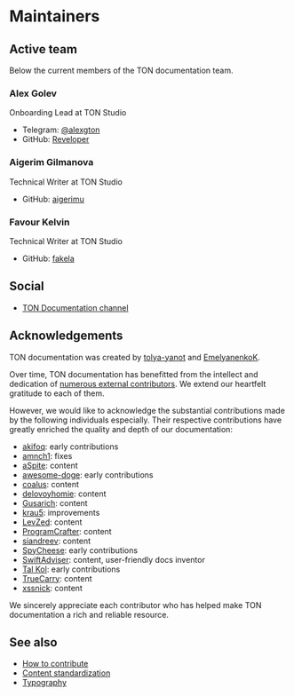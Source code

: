 
# Maintainers

## Active team

Below the current members of the TON documentation team.

### Alex Golev

Onboarding Lead at TON Studio

-   Telegram: [@alexgton](https://t.me/alexgton)
-   GitHub: [Reveloper](https://github.com/Reveloper)


### Aigerim Gilmanova

Technical Writer at TON Studio

-   GitHub: [aigerimu](https://github.com/aigerimu)

### Favour Kelvin

Technical Writer at TON Studio

-   GitHub: [fakela](https://github.com/fakela)


## Social

- [TON Documentation channel](http://t.me/tondocsnews)


## Acknowledgements

TON documentation was created by [tolya-yanot](https://github.com/tolya-yanot) and [EmelyanenkoK](https://github.com/EmelyanenkoK).

Over time, TON documentation has benefitted from the intellect and dedication of [numerous external contributors](https://github.com/ton-community/ton-docs/graphs/contributors). We extend our heartfelt gratitude to each of them.

However, we would like to acknowledge the substantial contributions made by the following individuals especially. Their respective contributions have greatly enriched the quality and depth of our documentation:

-   [akifoq](https://github.com/akifoq): early contributions
-   [amnch1](https://github.com/amnch1): fixes
-   [aSpite](https://github.com/aSpite): content
-   [awesome-doge](https://github.com/awesome-doge): early contributions
-   [coalus](https://github.com/coalus): content
-   [delovoyhomie](https://github.com/delovoyhomie): content
-   [Gusarich](https://github.com/Gusarich): content
-   [krau5](https://github.com/krau5): improvements
-   [LevZed](https://github.com/LevZed): content
-   [ProgramCrafter](https://github.com/ProgramCrafter): content
-   [siandreev](https://github.com/siandreev): content
-   [SpyCheese](https://github.com/SpyCheese): early contributions
-   [SwiftAdviser](https://github.com/SwiftAdviser): content, user-friendly docs inventor
-   [Tal Kol](https://github.com/talkol): early contributions
-   [TrueCarry](https://github.com/TrueCarry): content
-   [xssnick](https://github.com/xssnick): content

We sincerely appreciate each contributor who has helped make TON documentation a rich and reliable resource.

## See also

- [How to contribute](/v3/contribute/)
- [Content standardization](/v3/contribute/content-standardization/)
- [Typography](/v3/contribute/typography/)

<Feedback />

